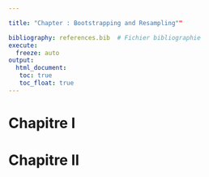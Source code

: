 ```yaml
---

title: "Chapter : Bootstrapping and Resampling""

bibliography: references.bib  # Fichier bibliographie
execute: 
  freeze: auto
output: 
  html_document:
   toc: true
   toc_float: true
---
```


# Chapitre I

# Chapitre II